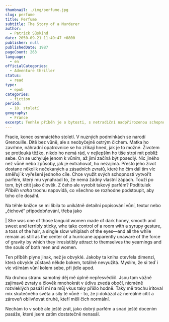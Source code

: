 ```yaml
---
thumbnail: ./img/perfume.jpg
slug: perfume
title: Perfume
subtitle: The Story of a Murderer
author:
  - Patrick Süskind
date: 2050-09-21 11:49:47 +0800
publisher: null
publishedDate: 1987
pageCount: 263
language:
  - en
officialCategories:
  - Adventure thriller
status:
  - read
type:
  - epub
categories:
  - fiction
period:
  - 18. století
geography:
  - France
excerpt: Tenhle příběh je o bytosti, s netradiční nadpřirozenou schopností - neskutečně vynikajícím čichem. A je to napsané tak, že si člověk ěkdy připadá, jako by to četl nosem.
---
```


Fracie, konec osmnáctého století. V nuzných podmínkách se narodí Grenouille. Dítě bez vůně, ale s neobyčejně ostrým čichem. Matka ho zavrhne, náhradní opatrovnice se ho zříkají hned, jak je to možné. Životem se protlouká těžko, nikdo ho nemá rád, v nejlepším ho tiše strpí mít poblíž sebe. On se uchyluje jenom k vůním, až jimi začíná být posedlý. Nic jiného než vůně nebo způsoby, jak je extrahovat, ho nezajímá. Přesto jeho život dostane několik nečekaných a zásadních zvratů, které ho čím dál tím víc směřují k vyřešení jednoho cíle. Chce využít svých schopností vytvořit parfém, který mu vynahradí to, že nemá žádný vlastní zápach. Touží po tom, být cítit jako člověk. Z čeho ale vyrobit takový parfém? Podtitulek <em>Příběh vraha</em> trochu napovídá, co všechno se rozhodne podstoupit, aby toho cíle dosáhl.

Na téhle knížce se mi líbila to unikátně detailní popisování vůní, textur nebo &bdquo;čichové&ldquo; připodobňování, třeba jako

| She was one of those languid women made of dark honey, smooth and sweet and terribly sticky, whe take control of a room with a syrupy gesture, a toss of the hair, a single slow whiplash of the eyes&mdash;and all the while remain as still as the center of a hurricane apparently unaware of the force of gravity by which they irresistibly attract to themselves the yearnings and the souls of both men and women.

Ten příběh plyne jinak, než je obvyklé. Jakoby ta kniha otevřela dimenzi, která obvykle zůstavá někde bokem, totálně nevyužitá. Myslím, že si teď i víc všímám vůní kolem sebe, při jídle apod.

Na druhou stranu samotný děj mě úplně nepřesvědčil. Jsou tam vážně zajímavě zvraty a člověk mnohokrát v údivu zvedá obočí, nicméně rozvleklých pasáží mi na můj vkus taky přišlo hodně. Taky mě trochu iritoval mix skutečného světa a síly té vůně - to, že ji dokázal až nereálně cítit a zároveň oblivňovat druhé, kteří měli čich normální.

Nechám to v sobě ale ještě zrát, jako dobrý parfém a snad ještě docením pasáže, které jsem zatím dostatečně nenasál.
